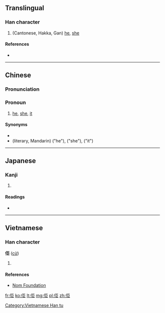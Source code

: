 ==Translingual==

===Han character===
{{Han char|rn=9|rad=人|as=05|sn=7|four=2121<sub>7</sub>|canj=人尸尸 (OSS)|ids=⿰[[亻]][[巨]]}}

# (Cantonese, Hakka, Gan) [[he#English|he]], [[she#English|she]]

====References====
* {{Han ref|kx=0100.021|dkj=00538|hdz=10120.050|uh=4F62|ud=20322|bh=CA5C|bd=51804}}

----

==Chinese==
{{zh-hanzi-box|[[佢]]}}

===Pronunciation===
{{zh-pron
|c=keoi5
|cat=pron
}}

===Pronoun===
{{zh-pronoun}}

# {{context|Cantonese|vernacular|lang=zh|sort=keoi5}} [[he]], [[she]], [[it]] {{gloss|3rd person singular pronoun}}
#: {{zh-usex|'''佢'''個鼻好大。|His nose is very big.|C-GZ|tr='''keoi5''' go3 bei6 hou2 daai6.}}

====Synonyms====
* {{zh-l|渠}}
* (literary, Mandarin) {{zh-l|他}} ("he"), {{zh-l|她}} ("she"), {{zh-l|它}} ("it")

----

==Japanese==

===Kanji===
{{ja-kanji|grade=|rs=人05}}

# {{defn|lang=ja|sort=人05}}

====Readings====
* {{ja-readings|on=[[きょ]] (kyo)|kun=[[かれ]] (kare)}}

----

==Vietnamese==

===Han character===
'''佢''' ([[cừ]])

# {{defn|vi}}

====References====
*[http://nomfoundation.org/common/nom_details.php?codepoint=4f62 Nom Foundation]

[[Category:Vietnamese Han tu]]

[[fr:佢]]
[[ko:佢]]
[[lt:佢]]
[[mg:佢]]
[[pl:佢]]
[[zh:佢]]